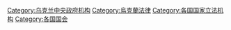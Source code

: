 {{Commons category|Verkhovna Rada}}
{{Cat main|乌克兰最高拉达}}

[[Category:乌克兰中央政府机构|Category:乌克兰中央政府机构]]
[[Category:烏克蘭法律|Category:烏克蘭法律]]
[[Category:各国国家立法机构|Category:各国国家立法机构]]
[[Category:各国国会|Category:各国国会]]